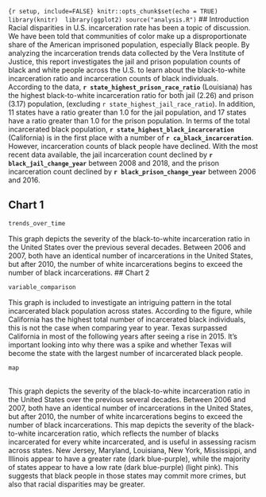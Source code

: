 ```{r setup, include=FALSE} knitr::opts_chunk$set(echo = TRUE)
library(knitr) 
library(ggplot2)
source("analysis.R")
```
## Introduction
Racial disparities in U.S. incarceration rate has been a topic of discussion. We have been told that communities of color make up a disproportionate 
share of the American imprisoned population, especially Black people. By analyzing the incarceration trends data collected by the Vera Institute of Justice,
this report investigates the jail and prison population counts of black and white people across the U.S. to learn about the black-to-white incarceration ratio 
and incarceration counts of black individuals. <br>
According to the data, **`r state_highest_prison_race_ratio`** (Louisiana) has the highest black-to-white incarceration ratio for both jail (2.26) and prison 
(3.17) population, (excluding `r state_highest_jail_race_ratio`). In addition, 11 states have a ratio greater than 1.0 for the jail population, and 17 states have
a ratio greater than 1.0 for the prison population. In terms of the total incarcerated black population, **`r state_highest_black_incarceration`** (California) is in
the first place with a number of **`r ca_black_incarceration`**. However, incarceration counts of black people have declined. With the most recent data available,
the jail incarceration count declined by **`r black_jail_change_year`** between 2008 and 2018, and the prison incarceration count
declined by **`r black_prison_change_year`** between 2006 and 2016. <br>

## Chart 1
```r
trends_over_time
```
This graph depicts the severity of the black-to-white incarceration ratio in the United States over the previous several decades.
Between 2006 and 2007, both have an identical number of incarcerations in the United States, but after 2010, the number of white incarcerations begins to exceed the number of black incarcerations.
## Chart 2
```r
variable_comparison
```
This graph is included to investigate an intriguing pattern in the total incarcerated black population across states. According to the figure, while California has the highest total number of incarcerated black individuals, this is not the case when comparing year to year. Texas surpassed California in most of the following years after seeing a rise in 2015. It's important looking into why there was a spike and whether Texas will become the state with the largest number of incarcerated black people.
```r
map
```
<br>
This graph depicts the severity of the black-to-white incarceration ratio in the United States over the previous several decades. Between 2006 and 2007, both have an identical number of incarcerations in the United States, but after 2010, the number of white incarcerations begins to exceed the number of black incarcerations.
This map depicts the severity of the black-to-white incarceration ratio, which reflects the number of blacks incarcerated for every white incarcerated, and is useful in assessing racism across states. New Jersey, Maryland, Louisiana, New York, Mississippi, and Illinois appear to have a greater rate (dark blue-purple), while the majority of states appear to have a low rate (dark blue-purple) (light pink). This suggests that black people in those states may commit more crimes, but also that racial disparities may be greater.
